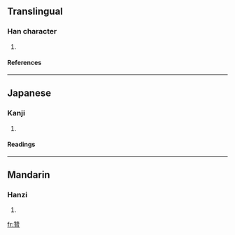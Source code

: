 ==Translingual==
===Han character===
{{Han char|rn=100|rad=生|as=09|sn=14|four=|canj=竹一月 (HMB)}}
# {{defn|Han|sort=生09}}
====References====
{{Han ref|kx=0755.201|dkj=21698|hdz=42579.070|uh=7527|ud=29991}}

----
==Japanese==
===Kanji===
{{ja-kanji|grade=|rs=生09}}
# {{defn|Japanese}} 
====Readings====
{{ja-readings|on=[[しん]] (shin), [[そん]] (son)|kun=[[おおい]] (ooi)|nanori=}}

----
==Mandarin==
===Hanzi===
{{cmn-hanzi|pin=[[sēn]] ([[sen1]])|wg=sen<sup>1</sup>}}
# {{defn|Mandarin}}

[[fr:甧]]